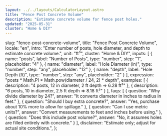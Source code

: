 ```yaml
---
layout: ../../layouts/CalculatorLayout.astro
title: "Fence Post Concrete Volume"
description: "Estimate concrete volume for fence post holes."
updated: "2025-05-31"
cluster: "Home & DIY"
---
```



  slug: "fence-post-concrete-volume",
  title: "Fence Post Concrete Volume",
  locale: "en",
  intro: "Enter number of posts, hole diameter, and depth to estimate concrete volume.",
  unit: "ft³",
  cluster: "Home & DIY",
  inputs: [
    { name: "posts", label: "Number of Posts", type: "number", step: "1", placeholder: "4" },
    { name: "diameter", label: "Hole Diameter (in)", type: "number", step: "any", placeholder: "12" },
    { name: "depth", label: "Hole Depth (ft)", type: "number", step: "any", placeholder: "2" }
  ],
  expression: "posts * Math.PI * Math.pow(diameter / 24, 2) * depth",
  examples: [
    { description: "4 posts, 12 in diameter, 2 ft depth ⇒ 6.28 ft³" },
    { description: "6 posts, 10 in diameter, 2.5 ft depth ⇒ 8.18 ft³" }
  ],
  faqs: [
    { question: "Why divide diameter by 24?", answer: "It converts diameter in inches to radius in feet." },
    { question: "Should I buy extra concrete?", answer: "Yes, purchase about 10% more to allow for spillage." },
    { question: "Can I use metric units?", answer: "Convert measurements to feet and inches before using." },
    { question: "Does this include post volume?", answer: "No, it assumes holes are filled entirely with concrete." }
  ],
  disclaimer: "Estimate only; adjust for actual site conditions.",
};

<Calculator schema={schema} />


